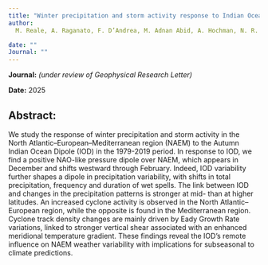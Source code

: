 ```yaml
---
title: "Winter precipitation and storm activity response to Indian Ocean SST variability in the North Atlantic–European–Mediterranean Region"
author: 
  M. Reale, A. Raganato, F. D’Andrea, M. Adnan Abid, A. Hochman, N. R. Chowdhury, S. Salon, F. Kucharski

date: ""
Journal: ""
---
```

**Journal:** *(under review of Geophysical Research Letter)*

**Date:** 2025

## Abstract: 

We study the response of winter precipitation and storm activity in the North Atlantic–European–Mediterranean region (NAEM) to the Autumn Indian Ocean Dipole (IOD) in the 1979-2019 period. In response to IOD, we find a positive NAO-like pressure dipole over NAEM, which appears in December and shifts westward through February. Indeed, IOD variability further shapes a dipole in precipitation variability, with shifts in total precipitation, frequency and duration of wet spells. The link between IOD and changes in the precipitation patterns is stronger at mid- than at higher latitudes. An increased cyclone activity is observed in the North Atlantic–European region, while the opposite is found in the Mediterranean region. Cyclone track density changes are mainly driven by Eady Growth Rate variations, linked to stronger vertical shear associated with an enhanced meridional temperature gradient. These findings reveal the IOD’s remote influence on NAEM weather variability with implications for subseasonal to climate predictions.


